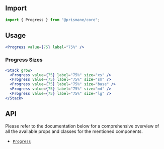 ## Import

```js
import { Progress } from "@prismane/core";
```

## Usage

```jsx
<Progress value={75} label="75%" />
```

### Progress Sizes

```jsx
<Stack grow>
  <Progress value={75} label="75%" size="xs" />
  <Progress value={75} label="75%" size="sm" />
  <Progress value={75} label="75%" size="base" />
  <Progress value={75} label="75%" size="md" />
  <Progress value={75} label="75%" size="lg" />
</Stack>
```

## API

Please refer to the documentation below for a comprehensive overview of all the available props and classes for the mentioned components.

- [`Progress`](/docs/components-api/progress-api)
